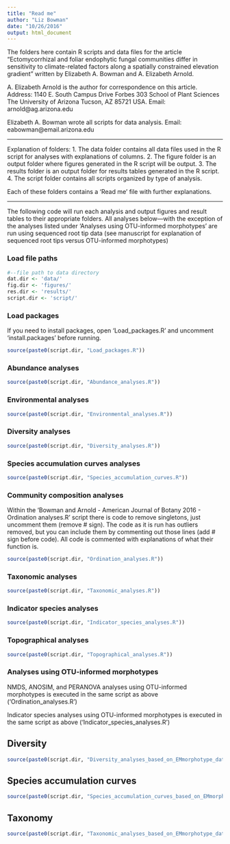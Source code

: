 ```yaml
---
title: "Read me"
author: "Liz Bowman"
date: "10/26/2016"
output: html_document
---
```


The folders here contain R scripts and data files for the article "Ectomycorrhizal and
foliar endophytic fungal communities differ in sensitivity to climate-related factors
along a spatially constrained elevation gradient" written by Elizabeth A. Bowman and A.
Elizabeth Arnold.

A. Elizabeth Arnold is the author for correspondence on this article. 
Address: 1140 E. South Campus Drive
Forbes 303
School of Plant Sciences
The University of Arizona
Tucson, AZ 85721 USA. 
Email: arnold@ag.arizona.edu

Elizabeth A. Bowman wrote all scripts for data analysis.
Email: eabowman@email.arizona.edu

------------------------------------------------------------------------------------------

Explanation of folders:
1. The data folder contains all data files used in the R script for analyses with
explanations of columns.
2. The figure folder is an output folder where figures generated in the R script will be
output.
3. The results folder is an output folder for results tables generated in the R script.
4. The script folder contains all scripts organized by type of analysis.

Each of these folders contains a 'Read me' file with further explanations.

------------------------------------------------------------------------------------------

The following code will run each analysis and output figures and result tables to their
appropriate folders. All analyses below—with the exception of the analyses listed under 'Analyses using OTU-informed morphotypes' are run using sequenced root tip data (see manuscript for explanation of sequenced root tips versus OTU-informed morphotypes)

### Load file paths

```r
#--file path to data directory
dat.dir <- 'data/'
fig.dir <- 'figures/'
res.dir <- 'results/'
script.dir <- 'script/'
```

### Load packages  

If you need to install packages, open 'Load_packages.R' and uncomment 'install.packages'
before running. 

```r
source(paste0(script.dir, "Load_packages.R"))
```

### Abundance analyses  

```r
source(paste0(script.dir, "Abundance_analyses.R"))
```

### Environmental analyses  

```r
source(paste0(script.dir, "Environmental_analyses.R"))
```

### Diversity analyses  

```r
source(paste0(script.dir, "Diversity_analyses.R"))
```

### Species accumulation curves analyses  

```r
source(paste0(script.dir, "Species_accumulation_curves.R"))
```

### Community composition analyses 

Within the 'Bowman and Arnold - American Journal of Botany 2016 - Ordination analyses.R' script there is code to remove singletons, just uncomment them (remove # sign). The code as it is run has outliers removed, but you can include them by commenting out those lines (add # sign before code). All code is commented with explanations of what their function is.

```r
source(paste0(script.dir, "Ordination_analyses.R"))
```

### Taxonomic analyses 

```r
source(paste0(script.dir, "Taxonomic_analyses.R"))
```

### Indicator species analyses 


```r
source(paste0(script.dir, "Indicator_species_analyses.R"))
```


### Topographical analyses

```r
source(paste0(script.dir, "Topographical_analyses.R"))
```


### Analyses using OTU-informed morphotypes
NMDS, ANOSIM, and PERANOVA analyses using OTU-informed morphotypes is executed in the same script as above ('Ordination_analyses.R')

Indicator species analyses using OTU-informed morphotypes is executed in the same script as above ('Indicator_species_analyses.R')

## Diversity
```r
source(paste0(script.dir, "Diversity_analyses_based_on_EMmorphotype_data.R"))
```

## Species accumulation curves
```r
source(paste0(script.dir, "Species_accumulation_curves_based_on_EMmorphotype_data.R"))
```

## Taxonomy
```r
source(paste0(script.dir, "Taxonomic_analyses_based_on_EMmorphotype_data.R"))
```
